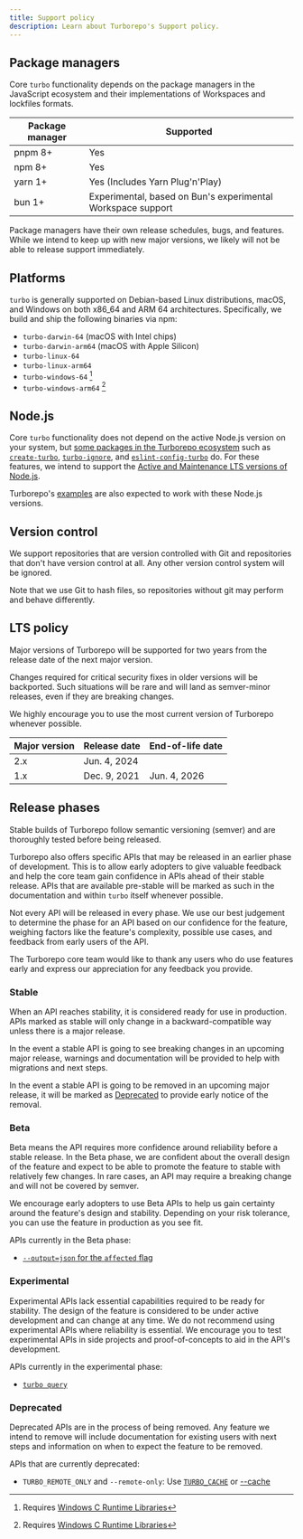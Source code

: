 ```yaml
---
title: Support policy
description: Learn about Turborepo's Support policy.
---
```



## Package managers

Core `turbo` functionality depends on the package managers in the JavaScript ecosystem and their implementations of Workspaces and
lockfiles formats.

| Package manager | Supported                                                   |
| --------------- | ----------------------------------------------------------- |
| pnpm 8+         | Yes                                                         |
| npm 8+          | Yes                                                         |
| yarn 1+         | Yes (Includes Yarn Plug'n'Play)                             |
| bun 1+          | Experimental, based on Bun's experimental Workspace support |

<Callout type="info">
  Package managers have their own release schedules, bugs, and features. While
  we intend to keep up with new major versions, we likely will not be able to
  release support immediately.
</Callout>

## Platforms

`turbo` is generally supported on Debian-based Linux distributions, macOS, and
Windows on both x86_64 and ARM 64 architectures. Specifically, we build and ship
the following binaries via npm:

- `turbo-darwin-64` (macOS with Intel chips)
- `turbo-darwin-arm64` (macOS with Apple Silicon)
- `turbo-linux-64`
- `turbo-linux-arm64`
- `turbo-windows-64` [^1]
- `turbo-windows-arm64` [^1]

[^1]: Requires [Windows C Runtime Libraries](https://learn.microsoft.com/en-us/cpp/windows/latest-supported-vc-redist)

## Node.js

Core `turbo` functionality does not depend on the
active Node.js version on your system, but [some packages in the Turborepo ecosystem](/repo/docs/reference#packages)
such as [`create-turbo`](/repo/docs/reference/create-turbo), [`turbo-ignore`](/repo/docs/reference/turbo-ignore), and [`eslint-config-turbo`](/repo/docs/reference/eslint-config-turbo) do. For these features,
we intend to support the [Active and Maintenance LTS versions of Node.js](https://nodejs.org/en/about/previous-releases).

Turborepo's [examples](/repo/docs/getting-started/installation#start-with-an-example) are also expected to work with these Node.js versions.

## Version control

We support repositories that are version controlled with Git and repositories that don't have
version control at all. Any other version control system will be ignored.

Note that we use Git to hash files, so repositories without git may perform and behave differently.

## LTS policy

Major versions of Turborepo will be supported for two years from the release date of the next major version.

Changes required for critical security fixes in older versions will be backported. Such situations will be rare and will land as semver-minor releases, even if they are breaking changes.

We highly encourage you to use the most current version of Turborepo whenever possible.

| Major version | Release date | End-of-life date |
| ------------- | ------------ | ---------------- |
| 2.x           | Jun. 4, 2024 |                  |
| 1.x           | Dec. 9, 2021 | Jun. 4, 2026     |

## Release phases

Stable builds of Turborepo follow semantic versioning (semver) and are thoroughly tested before being released.

Turborepo also offers specific APIs that may be released in an earlier phase of development. This is to allow early adopters to give valuable feedback and help the core team gain confidence in APIs ahead of their stable release. APIs that are available pre-stable will be marked as such in the documentation and within `turbo` itself whenever possible.

Not every API will be released in every phase. We use our best judgement to determine the phase for an API based on our confidence for the feature, weighing factors like the feature's complexity, possible use cases, and feedback from early users of the API.

The Turborepo core team would like to thank any users who do use features early and express our appreciation for any feedback you provide.

### Stable

When an API reaches stability, it is considered ready for use in production. APIs marked as stable will only change in a backward-compatible way unless there is a major release.

In the event a stable API is going to see breaking changes in an upcoming major release, warnings and documentation will be provided to help with migrations and next steps.

In the event a stable API is going to be removed in an upcoming major release, it will be marked as [Deprecated](#deprecated) to provide early notice of the removal.

### Beta

Beta means the API requires more confidence around reliability before a stable release. In the Beta phase, we are confident about the overall design of the feature and expect to be able to promote the feature to stable with relatively few changes. In rare cases, an API may require a breaking change and will not be covered by semver.

We encourage early adopters to use Beta APIs to help us gain certainty around the feature's design and stability. Depending on your risk tolerance, you can use the feature in production as you see fit.

APIs currently in the Beta phase:

- [`--output=json` for the `affected` flag](/repo/docs/reference/run#--outputjson)

### Experimental

Experimental APIs lack essential capabilities required to be ready for stability. The design of the feature is considered to be under active development and can change at any time. We do not recommend using experimental APIs where reliability is essential. We encourage you to test experimental APIs in side projects and proof-of-concepts to aid in the API's development.

APIs currently in the experimental phase:

- [`turbo query`](/repo/docs/reference/query)

### Deprecated

Deprecated APIs are in the process of being removed. Any feature we intend to remove will include documentation for existing users with next steps and information on when to expect the feature to be removed.

APIs that are currently deprecated:

- `TURBO_REMOTE_ONLY` and `--remote-only`: Use [`TURBO_CACHE`](/repo/docs/reference/system-environment-variables) or [--cache](/repo/docs/reference/run#--cache-options)
